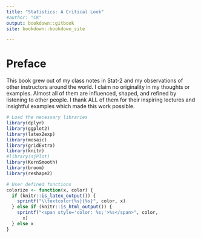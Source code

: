 ```yaml
---
title: "Statistics: A Critical Look"
#author: "CK"
output: bookdown::gitbook
site: bookdown::bookdown_site

---
```


# Preface {-}
This book grew out of my class notes in Stat-2 and my observations of other instructors around the world. I claim no originality in my thoughts or examples.  Almost all of them are influenced, shaped, and refined by listening to other people. I thank ALL of them for their inspiring lectures and insightful examples which made this work possible.




```r
# Load the necessary libraries
library(dplyr)
library(ggplot2)
library(latex2exp)
library(mosaic)
library(gridExtra)
library(knitr)
#library(sjPlot)
library(KernSmooth)
library(broom)
library(reshape2)

# User defined functions
colorize <- function(x, color) {
  if (knitr::is_latex_output()) {
    sprintf("\\textcolor{%s}{%s}", color, x)
  } else if (knitr::is_html_output()) {
    sprintf("<span style='color: %s;'>%s</span>", color, 
      x)
  } else x
}
```

